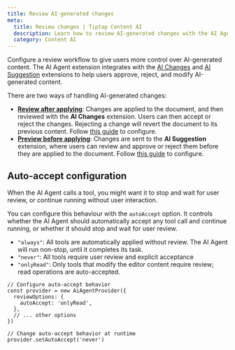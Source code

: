 ```yaml
---
title: Review AI-generated changes
meta:
  title: Review changes | Tiptap Content AI
  description: Learn how to review AI-generated changes with the AI Agent extension
  category: Content AI
---
```


Configure a review workflow to give users more control over AI-generated content. The AI Agent extension integrates with the [AI Changes](/content-ai/capabilities/changes/overview) and [AI Suggestion](/content-ai/capabilities/suggestion/overview) extensions to help users approve, reject, and modify AI-generated content.

There are two ways of handling AI-generated changes:

- [**Review after applying**](/content-ai/capabilities/agent/review/ai-changes): Changes are applied to the document, and then reviewed with the **AI Changes** extension. Users can then accept or reject the changes. Rejecting a change will revert the document to its previous content. Follow [this guide](/content-ai/capabilities/agent/review/ai-changes) to configure.
- [**Preview before applying**](/content-ai/capabilities/agent/review/ai-suggestion): Changes are sent to the **AI Suggestion** extension, where users can review and approve or reject them before they are applied to the document. Follow [this guide](/content-ai/capabilities/agent/review/ai-suggestion) to configure.

## Auto-accept configuration

When the AI Agent calls a tool, you might want it to stop and wait for user review, or continue running without user interaction.

You can configure this behaviour with the `autoAccept` option. It controls whether the AI Agent should automatically accept any tool call and continue running, or whether it should stop and wait for user review.

- `"always"`: All tools are automatically applied without review. The AI Agent will run non-stop, until it completes its task.
- `"never"`: All tools require user review and explicit acceptance
- `"onlyRead"`: Only tools that modify the editor content require review; read operations are auto-accepted.

```tsx
// Configure auto-accept behavior
const provider = new AiAgentProvider({
  reviewOptions: {
    autoAccept: 'onlyRead',
  },
  // ... other options
})

// Change auto-accept behavior at runtime
provider.setAutoAccept('never')
```
